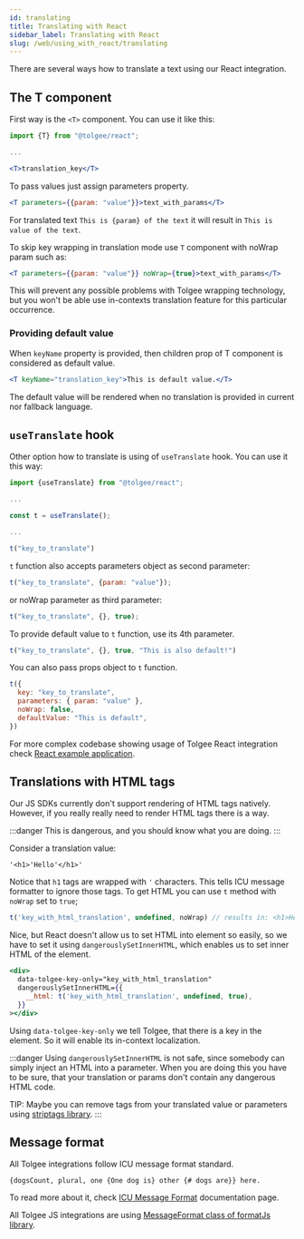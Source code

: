 ```yaml
---
id: translating
title: Translating with React
sidebar_label: Translating with React
slug: /web/using_with_react/translating
---
```


There are several ways how to translate a text using our React integration.

## The T component

First way is the `<T>` component. You can use it like this:

```jsx
import {T} from "@tolgee/react";

...

<T>translation_key</T>
```

To pass values just assign parameters property.

```jsx
<T parameters={{param: "value"}}>text_with_params</T>
```

For translated text `This is {param} of the text` it will result in `This is value of the text`.

To skip key wrapping in translation mode use `T` component with noWrap param such as:

```jsx
<T parameters={{param: "value"}} noWrap={true}>text_with_params</T>
```

This will prevent any possible problems with Tolgee wrapping technology, but you won't be able use in-contexts
translation feature for this particular occurrence.

### Providing default value

When `keyName` property is provided, then children prop of T component is considered as default value.
```jsx
<T keyName="translation_key">This is default value.</T>
```
The default value will be rendered when no translation is provided in current nor fallback language.

## `useTranslate` hook

Other option how to translate is using of `useTranslate` hook. You can use it this way:

```javascript
import {useTranslate} from "@tolgee/react";

...

const t = useTranslate();

...

t("key_to_translate")
```

`t` function also accepts parameters object as second parameter:

```javascript
t("key_to_translate", {param: "value"});
```
or noWrap parameter as third parameter:
```javascript
t("key_to_translate", {}, true);
```

To provide default value to `t` function, use its 4th parameter.
```jsx
t("key_to_translate", {}, true, "This is also default!")
```

You can also pass props object to `t` function.
```jsx
t({
  key: "key_to_translate",
  parameters: { param: "value" },
  noWrap: false,
  defaultValue: "This is default",
})
```

For more complex codebase showing usage of Tolgee React integration check
[React example application](https://github.com/tolgee/react-sampleapp).

## Translations with HTML tags

Our JS SDKs currently don't support rendering of HTML tags natively. However, if you really really need to render HTML tags there is a way.

:::danger
This is dangerous, and you should know what you are doing.
:::

Consider a translation value:
```
'<h1>'Hello'</h1>'
```

Notice that `h1` tags are wrapped with `'` characters. This tells ICU message formatter to ignore those tags.
To get HTML you can use `t` method with `noWrap` set to `true`;

```ts
t('key_with_html_translation', undefined, noWrap) // results in: <h1>Hello</h1>
```

Nice, but React doesn't allow us to set HTML into element so easily, so we have to set it using `dangerouslySetInnerHTML`,
which enables us to set inner HTML of the element.
```jsx
<div>
  data-tolgee-key-only="key_with_html_translation"
  dangerouslySetInnerHTML={{
    __html: t('key_with_html_translation', undefined, true),
  }}
></div>
```

Using `data-tolgee-key-only` we tell Tolgee, that there is a key in the element. So it will enable its in-context localization.

:::danger
Using `dangerouslySetInnerHTML` is not safe, since somebody can simply inject an HTML into a parameter. When you are
doing this you have to be sure, that your translation or params don't contain any dangerous HTML code.

TIP: Maybe you can remove tags from your translated value or parameters using [striptags library](https://www.npmjs.com/package/striptags).
:::

## Message format
All Tolgee integrations follow ICU message format standard.

```{dogsCount, plural, one {One dog is} other {# dogs are}} here.```

To read more about it, check
[ICU Message Format](/docs/icu_message_format) documentation page.

All Tolgee JS integrations are using [MessageFormat class of formatJs library](https://formatjs.io/docs/intl-messageformat/).
